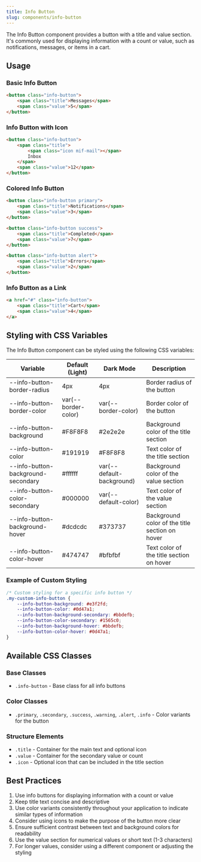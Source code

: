 ```yaml
---
title: Info Button
slug: components/info-button
---
```


The Info Button component provides a button with a title and value section. It's commonly used for displaying information with a count or value, such as notifications, messages, or items in a cart.

## Usage

### Basic Info Button

```html
<button class="info-button">
    <span class="title">Messages</span>
    <span class="value">5</span>
</button>
```

### Info Button with Icon

```html
<button class="info-button">
    <span class="title">
        <span class="icon mif-mail"></span>
        Inbox
    </span>
    <span class="value">12</span>
</button>
```

### Colored Info Button

```html
<button class="info-button primary">
    <span class="title">Notifications</span>
    <span class="value">3</span>
</button>

<button class="info-button success">
    <span class="title">Completed</span>
    <span class="value">7</span>
</button>

<button class="info-button alert">
    <span class="title">Errors</span>
    <span class="value">2</span>
</button>
```

### Info Button as a Link

```html
<a href="#" class="info-button">
    <span class="title">Cart</span>
    <span class="value">4</span>
</a>
```

## Styling with CSS Variables

The Info Button component can be styled using the following CSS variables:

| Variable | Default (Light) | Dark Mode | Description |
| -------- | --------------- | --------- | ----------- |
| --info-button-border-radius | 4px | 4px | Border radius of the button |
| --info-button-border-color | var(--border-color) | var(--border-color) | Border color of the button |
| --info-button-background | #F8F8F8 | #2e2e2e | Background color of the title section |
| --info-button-color | #191919 | #F8F8F8 | Text color of the title section |
| --info-button-background-secondary | #ffffff | var(--default-background) | Background color of the value section |
| --info-button-color-secondary | #000000 | var(--default-color) | Text color of the value section |
| --info-button-background-hover | #dcdcdc | #373737 | Background color of the title section on hover |
| --info-button-color-hover | #474747 | #bfbfbf | Text color of the title section on hover |

### Example of Custom Styling

```css
/* Custom styling for a specific info button */
.my-custom-info-button {
    --info-button-background: #e3f2fd;
    --info-button-color: #0d47a1;
    --info-button-background-secondary: #bbdefb;
    --info-button-color-secondary: #1565c0;
    --info-button-background-hover: #bbdefb;
    --info-button-color-hover: #0d47a1;
}
```

## Available CSS Classes

### Base Classes
- `.info-button` - Base class for all info buttons

### Color Classes
- `.primary`, `.secondary`, `.success`, `.warning`, `.alert`, `.info` - Color variants for the button

### Structure Elements
- `.title` - Container for the main text and optional icon
- `.value` - Container for the secondary value or count
- `.icon` - Optional icon that can be included in the title section

## Best Practices

1. Use info buttons for displaying information with a count or value
2. Keep title text concise and descriptive
3. Use color variants consistently throughout your application to indicate similar types of information
4. Consider using icons to make the purpose of the button more clear
5. Ensure sufficient contrast between text and background colors for readability
6. Use the value section for numerical values or short text (1-3 characters)
7. For longer values, consider using a different component or adjusting the styling